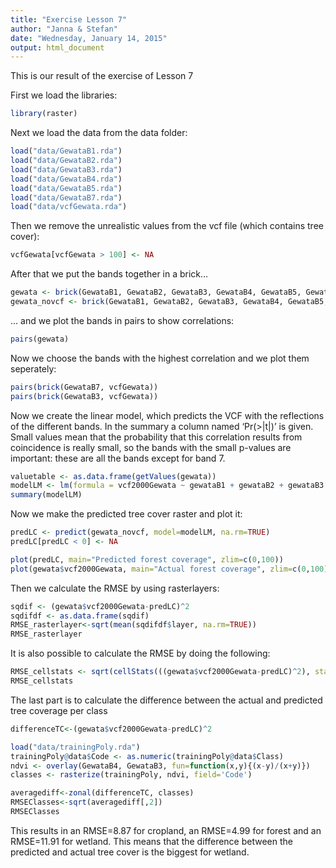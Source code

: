 ```yaml
---
title: "Exercise Lesson 7"
author: "Janna & Stefan"
date: "Wednesday, January 14, 2015"
output: html_document
---
```


This is our result of the exercise of Lesson 7

First we load the libraries:
```r
library(raster)
```

Next we load the data from the data folder:
```r
load("data/GewataB1.rda")
load("data/GewataB2.rda")
load("data/GewataB3.rda")
load("data/GewataB4.rda")
load("data/GewataB5.rda")
load("data/GewataB7.rda")
load("data/vcfGewata.rda")
```

Then we remove the unrealistic values from the vcf file (which contains tree cover):
```r
vcfGewata[vcfGewata > 100] <- NA
```

After that we put the bands together in a brick...
```r
gewata <- brick(GewataB1, GewataB2, GewataB3, GewataB4, GewataB5, GewataB7, vcfGewata)
gewata_novcf <- brick(GewataB1, GewataB2, GewataB3, GewataB4, GewataB5, GewataB7)
```

... and we plot the bands in pairs to show correlations:
```r
pairs(gewata)
```

Now we choose the bands with the highest correlation and we plot them seperately:
```r
pairs(brick(GewataB7, vcfGewata))
pairs(brick(GewataB3, vcfGewata))
```

Now we create the linear model, which predicts the VCF with the reflections of the different bands.
In the summary a column named 'Pr(>|t|)' is given. Small values mean that the probability that this correlation results from coincidence is really small, so the bands with the small p-values are important: these are all the bands except for band 7.
```r
valuetable <- as.data.frame(getValues(gewata))
modelLM <- lm(formula = vcf2000Gewata ~ gewataB1 + gewataB2 + gewataB3 + gewataB4 + gewataB5 + gewataB7, data = valuetable)
summary(modelLM)
```

Now we make the predicted tree cover raster and plot it:
```r
predLC <- predict(gewata_novcf, model=modelLM, na.rm=TRUE)
predLC[predLC < 0] <- NA

plot(predLC, main="Predicted forest coverage", zlim=c(0,100))
plot(gewata$vcf2000Gewata, main="Actual forest coverage", zlim=c(0,100))
```

Then we calculate the RMSE by using rasterlayers:
```r
sqdif <- (gewata$vcf2000Gewata-predLC)^2
sqdifdf <- as.data.frame(sqdif)
RMSE_rasterlayer<-sqrt(mean(sqdifdf$layer, na.rm=TRUE))
RMSE_rasterlayer
```

It is also possible to calculate the RMSE by doing the following:
```r
RMSE_cellstats <- sqrt(cellStats(((gewata$vcf2000Gewata-predLC)^2), stat='mean'))
RMSE_cellstats
```

The last part is to calculate the difference between the actual and predicted tree coverage per class
```r
differenceTC<-(gewata$vcf2000Gewata-predLC)^2

load("data/trainingPoly.rda")
trainingPoly@data$Code <- as.numeric(trainingPoly@data$Class)
ndvi <- overlay(GewataB4, GewataB3, fun=function(x,y){(x-y)/(x+y)})
classes <- rasterize(trainingPoly, ndvi, field='Code')

averagediff<-zonal(differenceTC, classes)
RMSEClasses<-sqrt(averagediff[,2])
RMSEClasses
```

This results in an RMSE=8.87 for cropland, an RMSE=4.99 for forest and an RMSE=11.91 for wetland. This means that the difference between the predicted and actual tree cover is the biggest for wetland.
